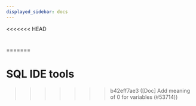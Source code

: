 ```yaml
---
displayed_sidebar: docs
---
```


<<<<<<< HEAD
# 
=======
# SQL IDE tools
>>>>>>> b42eff7ae3 ([Doc] Add meaning of 0 for variables (#53714))


<DocCardList />
